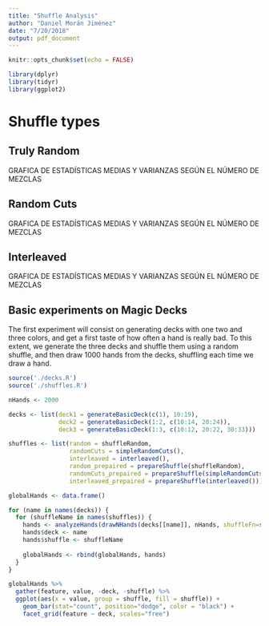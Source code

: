 ```yaml
---
title: "Shuffle Analysis"
author: "Daniel Morán Jiménez"
date: "7/20/2018"
output: pdf_document
---
```


```r
knitr::opts_chunk$set(echo = FALSE)

library(dplyr)
library(tidyr)
library(ggplot2)
```

# Shuffle types

## Truly Random

GRAFICA DE ESTADÍSTICAS MEDIAS Y VARIANZAS SEGÚN EL NÚMERO DE MEZCLAS 


## Random Cuts

GRAFICA DE ESTADÍSTICAS MEDIAS Y VARIANZAS SEGÚN EL NÚMERO DE MEZCLAS 


## Interleaved

GRAFICA DE ESTADÍSTICAS MEDIAS Y VARIANZAS SEGÚN EL NÚMERO DE MEZCLAS 


## Basic experiments on Magic Decks

The first experiment will consist on generating decks with one two and three colors, and get a first taste of how often a hand is really bad. To this extent, we generate the three decks and shuffle them using a random shuffle, and then draw 1000 hands from the decks, shuffling each time we draw a hand.

```r
source('./decks.R')
source('./shuffles.R')

nHands <- 2000

decks <- list(deck1 = generateBasicDeck(c(1), 10:19),
              deck2 = generateBasicDeck(1:2, c(10:14, 20:24)),
              deck3 = generateBasicDeck(1:3, c(10:12, 20:22, 30:33)))

shuffles <- list(random = shuffleRandom,
                 randomCuts = simpleRandomCuts(),
                 interleaved = interleaved(),
                 random_prepaired = prepareShuffle(shuffleRandom),
                 randomCuts_prepaired = prepareShuffle(simpleRandomCuts()),
                 interleaved_prepaired = prepareShuffle(interleaved()))

globalHands <- data.frame()

for (name in names(decks)) {
  for (shuffleName in names(shuffles)) {
    hands <- analyzeHands(drawNHands(decks[[name]], nHands, shuffleFn=shuffles[[shuffleName]]))
    hands$deck <- name
    hands$shuffle <- shuffleName
    
    globalHands <- rbind(globalHands, hands)
  }
}

```


```r
globalHands %>%
  gather(feature, value, -deck, -shuffle) %>%
  ggplot(aes(x = value, group = shuffle, fill = shuffle)) +
    geom_bar(stat="count", position="dodge", color = "black") +
    facet_grid(feature ~ deck, scales="free")
```
